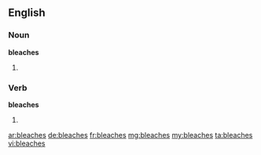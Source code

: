 ==English==

===Noun===
'''bleaches'''

# {{plural of|[[bleach]]}}

===Verb===
'''bleaches'''

#{{third-person singular of|[[bleach]]}}

[[ar:bleaches]]
[[de:bleaches]]
[[fr:bleaches]]
[[mg:bleaches]]
[[my:bleaches]]
[[ta:bleaches]]
[[vi:bleaches]]